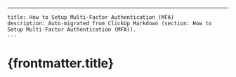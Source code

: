 ---
    title: How to Setup Multi-Factor Authentication (MFA)
    description: Auto-migrated from ClickUp Markdown (section: How to Setup Multi-Factor Authentication (MFA)).
    ---

# {frontmatter.title}


